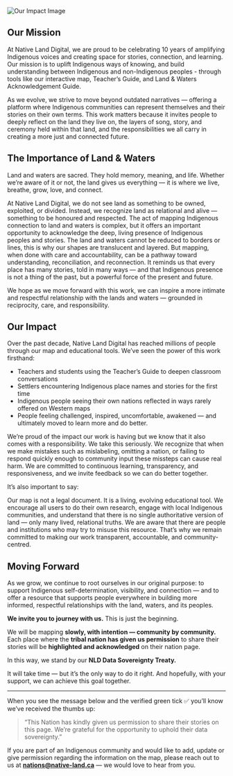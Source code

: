 <img src="https://d75cfcm8x0ifj.cloudfront.net/how-to-use-top.webp" alt="Our Impact Image" />

## Our Mission

At Native Land Digital, we are proud to be celebrating 10 years of amplifying Indigenous voices and creating space for stories, connection, and learning. Our mission is to uplift Indigenous ways of knowing, and build understanding between Indigenous and non-Indigenous peoples - through tools like our interactive map, Teacher’s Guide, and Land & Waters Acknowledgement Guide. 

As we evolve, we strive to move beyond outdated narratives — offering a platform where Indigenous communities can represent themselves and their stories on their own terms. This work matters because it invites people to deeply reflect on the land they live on, the layers of song, story, and ceremony held within that land, and the responsibilities we all carry in creating a more just and connected future.

## The Importance of Land & Waters

Land and waters are sacred. They hold memory, meaning, and life. Whether we’re aware of it or not, the land gives us everything — it is where we live, breathe, grow, love, and connect.

At Native Land Digital, we do not see land as something to be owned, exploited, or divided. Instead, we recognize land as relational and alive — something to be honoured and respected. The act of mapping Indigenous connection to land and waters is complex, but it offers an important opportunity to acknowledge the deep, living presence of Indigenous peoples and stories. The land and waters cannot be reduced to borders or lines, this is why our shapes are translucent and layered. But mapping, when done with care and accountability, can be a pathway toward understanding, reconciliation, and reconnection. It reminds us that every place has many stories, told in many ways — and that Indigenous presence is not a thing of the past, but a powerful force of the present and future.

We hope as we move forward with this work, we can inspire a more intimate and respectful relationship with the lands and waters — grounded in reciprocity, care, and responsibility.

## Our Impact

Over the past decade, Native Land Digital has reached millions of people through our map and educational tools. We’ve seen the power of this work firsthand:
- Teachers and students using the Teacher’s Guide to deepen classroom conversations
- Settlers encountering Indigenous place names and stories for the first time
- Indigenous people seeing their own nations reflected in ways rarely offered on Western maps
- People feeling challenged, inspired, uncomfortable, awakened — and ultimately moved to learn more and do better.

We’re proud of the impact our work is having but we know that it also comes with a responsibility. We take this seriously. We recognize that when we make mistakes such as mislabeling, omitting a nation, or failing to respond quickly enough to community input these missteps can cause real harm. We are committed to continuous learning, transparency, and responsiveness, and we invite feedback so we can do better together.

It’s also important to say:

Our map is not a legal document. It is a living, evolving educational tool. We encourage all users to do their own research, engage with local Indigenous communities, and understand that there is no single authoritative version of land — only many lived, relational truths.
We are aware that there are people and institutions who may try to misuse this resource. That’s why we remain committed to making our work transparent, accountable, and community-centred.

## Moving Forward

As we grow, we continue to root ourselves in our original purpose: to support Indigenous self-determination, visibility, and connection — and to offer a resource that supports people everywhere in building more informed, respectful relationships with the land, waters, and its peoples.

**We invite you to journey with us.** This is just the beginning.

We will be mapping **slowly, with intention — community by community.** Each place where the **tribal nation has given us permission** to share their stories will be **highlighted and acknowledged** on their nation page.

In this way, we stand by our **NLD Data Sovereignty Treaty.**

It will take time — but it’s the only way to do it right. And hopefully, with your support, we can achieve this goal together.

--- 

When you see the message below and the verified green tick ✅ you’ll know we’ve received the thumbs up:
> “This Nation has kindly given us permission to share their stories on this page. We’re grateful for the opportunity to uphold their data sovereignty.”

If you are part of an Indigenous community and would like to add, update or give permission regarding the information on the map, please reach out to us at **nations@native-land.ca** — we would love to hear from you.
